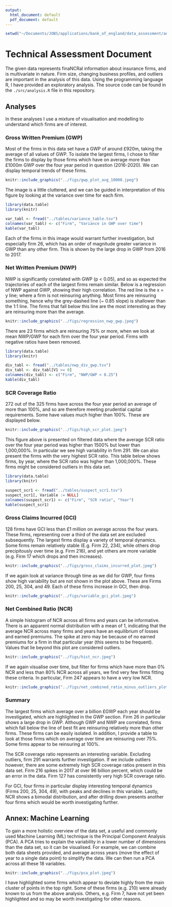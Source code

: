 ```yaml
---
output:
  html_document: default
  pdf_document: default
---
```

```r
setwd("~/Documents/JOBS/applications/bank_of_england/data_assessment/analysis/")
```

# Technical Assessment Document

The given data represents finaNCRal information about insurance firms, and is multivariate in nature. Firm size, changing business profiles, and outliers are important in the analysis of this data. Using the programming language R, I have provided an exploratory analysis. The source code can be found in the `./src/analysis.R` file in this repository.

## Analyses

In these analyses I use a mixture of visualisation and modelling to understand which firms are of interest.

### Gross Written Premium (GWP)

Most of the firms in this data set have a GWP of around £920m, taking the average of all values of GWP. To isolate the largest firms, I chose to filter the firms to display by those firms which have on average more than £1000m GWP over the four year period in question (2016-2020). We can display temporal trends of these firms.

```r
knitr::include_graphics("../figs/gwp_plot_avg_10000.jpeg")
```

The image is a little cluttered, and we can be guided in interpretation of this figure by looking at the variance over time for each firm.

```r
library(data.table)
library(knitr)

var_tabl <- fread("../tables/variance_table.tsv")
colnames(var_tabl) <- c("Firm", "Variance in GWP over time")
kable(var_tabl)
```

Each of the firms in this image would warrant further investigation, but especially firm 26, which has an order of magnitude greater variance in GWP than any other firm. This is shown by the large drop in GWP from 2016 to 2017.

### Net Written Premium (NWP)

NWP is significantly correlated with GWP (p < 0.05), and so as expected the trajectories of each of the largest firms remain similar. Below is a regression of NWP against GWP, showing their high correlation. The red line is the x = y line; where a firm is not reinsuring anything. Most firms are reinsuring something, hence why the grey-dashed line (~ 0.85 slope) is shallower than the 1:1 line. The firms that fall below this line are the most interesting as they are reinsuring more than the average.

```r
knitr::include_graphics("../figs/regression_nwp_gwp.jpeg")
```

There are 23 firms which are reinsuring 75% or more, when we look at mean NWP/GWP for each firm over the four year period. Firms with negative ratios have been removed.

```r
library(data.table)
library(knitr)

div_tabl <- fread("../tables/nwp_div_gwp.tsv")
div_tabl <- div_tabl[V1 >= 0]
colnames(div_tabl) <- c("Firm", "NWP/GWP < 0.25")
kable(div_tabl)
```

### SCR Coverage Ratio

272 out of the 325 firms have across the four year period an average of more than 100%, and so are therefore meeting prudential capital requirements. Some have values much higher than 100%. These are displayed below.

```r
knitr::include_graphics("../figs/high_scr_plot.jpeg")
```

This figure above is presented on filtered data where the average SCR ratio over the four year period was higher than 1500% but lower than 1,000,000%. In particular we see high variability in firm 291. We can also present the firms with the very highest SCR ratio. This table below shows firms, by year, where the SCR ratio was higher than 1,000,000%. These firms might be considered outliers in this data set.

```r
library(data.table)
library(knitr)

suspect_scr1 <- fread("../tables/suspect_scr1.tsv")
suspect_scr1[, Variable := NULL]
colnames(suspect_scr1) <- c("Firm", "SCR ratio", "Year")
kable(suspect_scr1)
```

### Gross Claims Incurred (GCI)

128 firms have GCI less than £1 million on average across the four years. These firms, representing over a third of the data set are excluded subsequently. The largest firms display a variety of temporal dynamics. Some firms remain relatively stable (E.g. Firm 22, 234), while others drop precipitously over time (e.g. Firm 216), and yet others are more variable (e.g. Firm 17 which drops and then increases).

```r
knitr::include_graphics("../figs/gross_claims_incurred_plot.jpeg")
```

If we again look at variance through time as we did for GWP, four firms show high variability but are not shown in the plot above. These are Firms 200, 25, 304, and 49. Each of these firms increase in GCI, then drop.

```r
knitr::include_graphics("../figs/variable_gci_plot.jpeg")
```

### Net Combined Ratio (NCR)

A simple histogram of NCR across all firms and years can be informative. There is an apparent normal distribution with a mean of 1, indicating that the average NCR across many firms and years have an equilibrium of losses and earned premiums. The spike at zero may be because of no earned premiums for a firm in that particular year (this seems to be frequent). Values that lie beyond this plot are considered outliers.

```r
knitr::include_graphics("../figs/hist_ncr.jpeg")
```

If we again visualise over time, but filter for firms which have more than 0% NCR and less than 80% NCR across all years, we find very few firms fitting these criteria. In particular, Firm 247 appears to have a very low NCR.

```r
knitr::include_graphics("../figs/net_combined_ratio_minus_outliers_plot.jpeg")
```

### Summary

The largest firms which average over a billion £GWP each year should be investigated, which are highlighted in the GWP section. Firm 26 in particular shows a large drop in GWP. Although GWP and NWP are correlated, firms which fall below the line of best fit are reinsuring relatively more than other firms. These firms can be easily isolated. In addition, I provide a table to look at those firms which on average over time are reinsuring over 75%. Some firms appear to be reinsuring at 100%.

The SCR coverage ratio represents an interesting variable. Excluding outliers, firm 291 warrants further investigation. If we include outliers however, there are some extremely high SCR coverage ratios present in this data set. Firm 216 spikes in 2017 at over 96 billion percent, which could be an error in the data. Firm 127 has consistently very high SCR coverage ratio. 

For GCI, four firms in particular display interesting temporal dynamics (Firms 200, 25, 304, 49), with peaks and declines in this variable. Lastly, NCR shows a bimodal distribution, and after drilling down presents another four firms which would be worth investigating further.


## Annex: Machine Learning

To gain a more holistic overview of the data set, a useful and commonly used Machine Learning (ML) technique is the Principal Component Analysis (PCA). A PCA tries to explain the variability in a lower number of dimensions than the data set, so it can be visualised. For example, we can combine both data sheets provided, and average across years (move the effect of year to a single data point) to simplify the data. We can then run a PCA across all these 18 variables.

```r
knitr::include_graphics("../figs/pca_plot.jpeg")
```

I have highlighted some firms which appear to deviate highly from the main cluster of points in the top right. Some of these firms (e.g. 210) were already known to us from the above analysis. Others, e.g. Firm 7, have not yet been highlighted and so may be worth investigating for other reasons.
